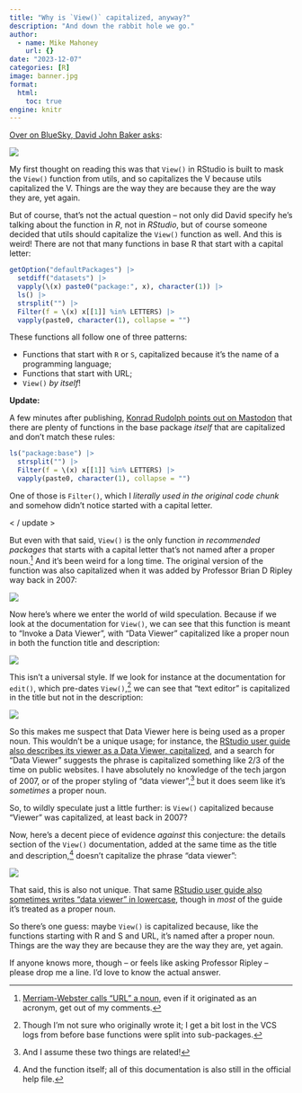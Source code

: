 ```yaml
---
title: "Why is `View()` capitalized, anyway?"
description: "And down the rabbit hole we go."
author:
  - name: Mike Mahoney
    url: {}
date: "2023-12-07"
categories: [R]
image: banner.jpg
format: 
  html:
    toc: true
engine: knitr
---
```


[Over on BlueSky, David John Baker asks](https://bsky.app/profile/davidjohnbaker.bsky.social/post/3kfxbci3ji22h):

![](post.png){fig-alt="Post from David John Baker on BlueSky: Why is does the  `View()` function in R start with a capital V? I have no idea why. Does this have to do with functions that are not just dealing with some sort of standard output? #rstats"}

My first thought on reading this was that `View()` in RStudio is built to mask the `View()` function from utils, and so capitalizes the V because utils capitalized the V. Things are the way they are because they are the way they are, yet again.

But of course, that's not the actual question -- not only did David specify he's talking about the function in _R_, not in _RStudio_, but of course someone decided that utils should capitalize the `View()` function as well. And this is weird! There are not that many functions in base R that start with a capital letter:

```r
getOption("defaultPackages") |> 
  setdiff("datasets") |> 
  vapply(\(x) paste0("package:", x), character(1)) |> 
  ls() |> 
  strsplit("") |> 
  Filter(f = \(x) x[[1]] %in% LETTERS) |> 
  vapply(paste0, character(1), collapse = "")
```

These functions all follow one of three patterns:

+ Functions that start with `R` or `S`, capitalized because it's the name of a programming language; 
+ Functions that start with URL;
+ `View()` _by itself_!

**Update:**

A few minutes after publishing, [Konrad Rudolph points out on Mastodon](https://fosstodon.org/@klmr@mastodon.social/111540097245999105) that there are plenty of functions in the base package _itself_ that are capitalized and don't match these rules:

```r
ls("package:base") |> 
  strsplit("") |> 
  Filter(f = \(x) x[[1]] %in% LETTERS) |> 
  vapply(paste0, character(1), collapse = "")
```

One of those is `Filter()`, which I _literally used in the original code chunk_ and somehow didn't notice started with a capital letter.

< / update >

But even with that said, `View()` is the only function _in recommended packages_ that starts with a capital letter that's not named after a proper noun.^[[Merriam-Webster calls "URL" a noun](https://www.merriam-webster.com/dictionary/URL), even if it originated as an acronym, get out of my comments.] And it's been weird for a long time. The original version of the function was also capitalized when it was added by Professor Brian D Ripley way back in 2007:

![](commit.png){fig-alt="Commit by Prof. Brian D Ripley on Feb 19 2007, adding the capitalized `View()` function."}

Now here's where we enter the world of wild speculation. Because if we look at the documentation for `View()`, we can see that this function is meant to "Invoke a Data Viewer", with "Data Viewer" capitalized like a proper noun in both the function title and description:

![](ViewDoc.png){fig-alt="The rd documentation file for `View()`. Notably, the Description field capitalizes the phrase Data Viewer."}

This isn't a universal style. If we look for instance at the documentation for `edit()`, which pre-dates `View()`,^[Though I'm not sure who originally wrote it; I get a bit lost in the VCS logs from before base functions were split into sub-packages.] we can see that "text editor" is capitalized in the title but not in the description:

![](EditDoc.png){fig-alt="The rd documentation file for `edit()`. Notably, the Description field _does not_ capitalize the phrase text editor."}

So this makes me suspect that Data Viewer here is being used as a proper noun. This wouldn't be a unique usage; for instance, the [RStudio user guide also describes its viewer as a Data Viewer, capitalized](https://docs.posit.co/ide/user/ide/guide/data/data-viewer.html), and a search for "Data Viewer" suggests the phrase is capitalized something like 2/3 of the time on public websites. I have absolutely no knowledge of the tech jargon of 2007, or of the proper styling of "data viewer",^[And I assume these two things are related!] but it does seem like it's _sometimes_ a proper noun.

So, to wildly speculate just a little further: is `View()` capitalized because "Viewer" was capitalized, at least back in 2007?

Now, here's a decent piece of evidence _against_ this conjecture: the details section of the `View()` documentation, added at the same time as the title and description,^[And the function itself; all of this documentation is also still in the official help file.] doesn't capitalize the phrase "data viewer":

![](ViewDetails.png){fig-alt="The details section of the `View()` documentation. Data viewer is not capitalized."}

That said, this is also not unique. That same [RStudio user guide also sometimes writes "data viewer" in lowercase](https://docs.posit.co/ide/user/ide/guide/data/data-viewer.html#scrolling), though in _most_ of the guide it's treated as a proper noun.

So there's one guess: maybe `View()` is capitalized because, like the functions starting with R and S and URL, it's named after a proper noun. Things are the way they are because they are the way they are, yet again.

If anyone knows more, though -- or feels like asking Professor Ripley -- please drop me a line. I'd love to know the actual answer.
